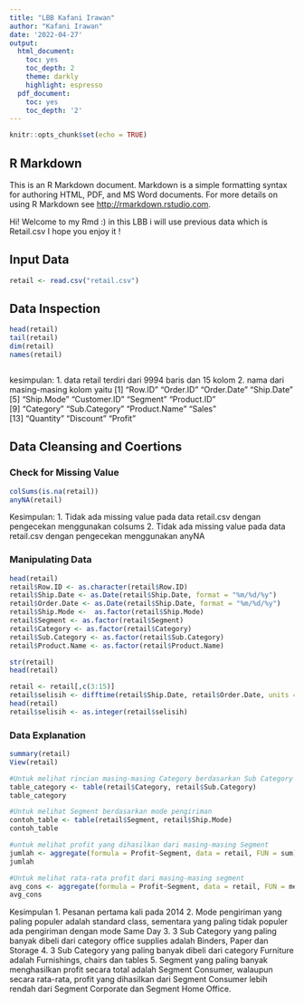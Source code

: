 ---
title: "LBB Kafani Irawan"
author: "Kafani Irawan"
date: '2022-04-27'
output:
  html_document:
    toc: yes
    toc_depth: 2
    theme: darkly
    highlight: espresso
  pdf_document:
    toc: yes
    toc_depth: '2'
---

```{r setup, include=FALSE}
knitr::opts_chunk$set(echo = TRUE)
```


## R Markdown{.smaller .build}

This is an R Markdown document. Markdown is a simple formatting syntax for authoring HTML, PDF, and MS Word documents. For more details on using R Markdown see <http://rmarkdown.rstudio.com>.


Hi! Welcome to my Rmd :)
in this LBB i will use previous data which is Retail.csv
I hope you enjoy it !

## Input Data
```{r}

retail <- read.csv("retail.csv")
```

## Data Inspection
```{r}

head(retail)
tail(retail)
dim(retail)
names(retail)



```
kesimpulan:
1. data retail terdiri dari 9994 baris dan 15 kolom
2. nama dari masing-masing kolom yaitu 
 [1] "Row.ID"       "Order.ID"     "Order.Date"   "Ship.Date"   
 [5] "Ship.Mode"    "Customer.ID"  "Segment"      "Product.ID"  
 [9] "Category"     "Sub.Category" "Product.Name" "Sales"       
[13] "Quantity"     "Discount"     "Profit"    

## Data Cleansing and Coertions{.tabset}
### Check for Missing Value{.tabset}
```{r}
colSums(is.na(retail))
anyNA(retail)

```
Kesimpulan:
1. Tidak ada missing value pada data retail.csv dengan pengecekan menggunakan colsums
2. Tidak ada missing value pada data retail.csv dengan pengecekan menggunakan anyNA


### Manipulating Data

```{r}
head(retail)
retail$Row.ID <- as.character(retail$Row.ID)
retail$Ship.Date <- as.Date(retail$Ship.Date, format = "%m/%d/%y")
retail$Order.Date <- as.Date(retail$Ship.Date, format = "%m/%d/%y")
retail$Ship.Mode <-  as.factor(retail$Ship.Mode)
retail$Segment <- as.factor(retail$Segment)
retail$Category <- as.factor(retail$Category)
retail$Sub.Category <- as.factor(retail$Sub.Category)
retail$Product.Name <- as.factor(retail$Product.Name)

str(retail)
head(retail)

retail <- retail[,c(3:15)]
retail$selisih <- difftime(retail$Ship.Date, retail$Order.Date, units = "day")
head(retail)
retail$selisih <- as.integer(retail$selisih)

```


### Data Explanation
```{r}
summary(retail)
View(retail)
```
```{r}
#Untuk melihat rincian masing-masing Category berdasarkan Sub Category
table_category <- table(retail$Category, retail$Sub.Category)
table_category

```

```{r}
#Untuk melihat Segment berdasarkan mode pengiriman
contoh_table <- table(retail$Segment, retail$Ship.Mode)
contoh_table

#untuk melihat profit yang dihasilkan dari masing-masing Segment
jumlah <- aggregate(formula = Profit~Segment, data = retail, FUN = sum)
jumlah
```

```{r}
#Untuk melihat rata-rata profit dari masing-masing segment
avg_cons <- aggregate(formula = Profit~Segment, data = retail, FUN = mean)
avg_cons

```

Kesimpulan
1. Pesanan pertama kali pada 2014
2. Mode pengiriman yang paling populer adalah standard class, sementara yang paling tidak populer ada pengiriman dengan mode Same Day
3. 3 Sub Category yang paling banyak dibeli dari category office supplies adalah Binders, Paper dan Storage
4. 3 Sub Category yang paling banyak dibeli dari category Furniture adalah Furnishings, chairs dan tables
5. Segment yang paling banyak menghasilkan profit secara total adalah Segment Consumer, walaupun secara rata-rata, profit yang dihasilkan dari Segment Consumer lebih rendah dari Segment Corporate dan Segment Home Office.



